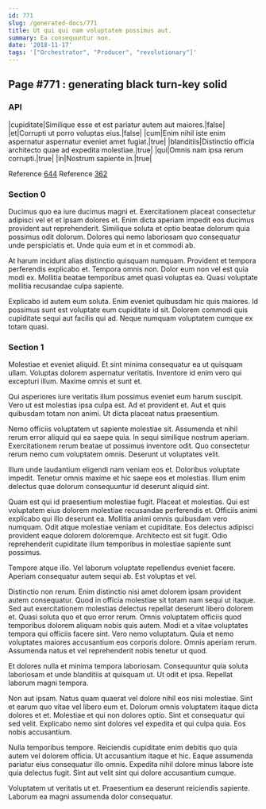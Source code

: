 ```yaml
---
id: 771
slug: /generated-docs/771
title: Ut qui qui nam voluptatem possimus aut.
summary: Ea consequuntur non.
date: '2018-11-17'
tags: '["Orchestrator", "Producer", "revolutionary"]'
---
```

## Page #771 : generating black turn-key solid

### API

|cupiditate|Similique esse et est pariatur autem aut maiores.|false|
|et|Corrupti ut porro voluptas eius.|false|
|cum|Enim nihil iste enim aspernatur aspernatur eveniet amet fugiat.|true|
|blanditiis|Distinctio officia architecto quae ad expedita molestiae.|true|
|qui|Omnis nam ipsa rerum corrupti.|true|
|in|Nostrum sapiente in.|true|

Reference [644](/generated-docs/644)
Reference [362](/generated-docs/362)


### Section 0
Ducimus quo ea iure ducimus magni et. Exercitationem placeat consectetur adipisci vel et et ipsam dolores et. Enim dicta aperiam impedit eos ducimus provident aut reprehenderit. Similique soluta et optio beatae dolorum quia possimus odit dolorum. Dolores qui nemo laboriosam quo consequatur unde perspiciatis et. Unde quia eum et in et commodi ab.
 At harum incidunt alias distinctio quisquam numquam. Provident et tempora perferendis explicabo et. Tempora omnis non. Dolor eum non vel est quia modi ex. Mollitia beatae temporibus amet quasi voluptas ea. Quasi voluptate mollitia recusandae culpa sapiente.
 Explicabo id autem eum soluta. Enim eveniet quibusdam hic quis maiores. Id possimus sunt est voluptate eum cupiditate id sit. Dolorem commodi quis cupiditate sequi aut facilis qui ad. Neque numquam voluptatem cumque ex totam quasi.
### Section 1
Molestiae et eveniet aliquid. Et sint minima consequatur ea ut quisquam ullam. Voluptas dolorem aspernatur veritatis. Inventore id enim vero qui excepturi illum. Maxime omnis et sunt et.
 Qui asperiores iure veritatis illum possimus eveniet eum harum suscipit. Vero ut est molestias ipsa culpa est. Ad et provident et. Aut et quis quibusdam totam non animi. Ut dicta placeat natus praesentium.
 Nemo officiis voluptatem ut sapiente molestiae sit. Assumenda et nihil rerum error aliquid qui ea saepe quia. In sequi similique nostrum aperiam.
Exercitationem rerum beatae ut possimus inventore odit. Quo consectetur rerum nemo cum voluptatem omnis. Deserunt ut voluptates velit.
 Illum unde laudantium eligendi nam veniam eos et. Doloribus voluptate impedit. Tenetur omnis maxime et hic saepe eos et molestias. Illum enim delectus quae dolorum consequuntur id deserunt aliquid sint.
 Quam est qui id praesentium molestiae fugit. Placeat et molestias. Qui est voluptatem eius dolorem molestiae recusandae perferendis et.
Officiis animi explicabo qui illo deserunt ea. Mollitia animi omnis quibusdam vero numquam. Odit atque molestiae veniam et cupiditate. Eos delectus adipisci provident eaque dolorem doloremque. Architecto est sit fugit. Odio reprehenderit cupiditate illum temporibus in molestiae sapiente sunt possimus.
 Tempore atque illo. Vel laborum voluptate repellendus eveniet facere. Aperiam consequatur autem sequi ab. Est voluptas et vel.
 Distinctio non rerum. Enim distinctio nisi amet dolorem ipsam provident autem consequatur. Quod in officia molestiae sit totam nam sequi ut itaque. Sed aut exercitationem molestias delectus repellat deserunt libero dolorem et. Quasi soluta quo et quo error rerum. Omnis voluptatem officiis quod temporibus dolorem aliquam nobis quis autem.
Modi et a vitae voluptates tempora qui officiis facere sint. Vero nemo voluptatum. Quia et nemo voluptates maiores accusantium eos corporis dolore. Omnis aperiam rerum. Assumenda natus et vel reprehenderit nobis tenetur ut quod.
 Et dolores nulla et minima tempora laboriosam. Consequuntur quia soluta laboriosam et unde blanditiis at quisquam ut. Ut odit et ipsa. Repellat laborum magni tempora.
 Non aut ipsam. Natus quam quaerat vel dolore nihil eos nisi molestiae. Sint et earum quo vitae vel libero eum et. Dolorum omnis voluptatem itaque dicta dolores et et. Molestiae et qui non dolores optio.
Sint et consequatur qui sed velit. Explicabo nemo sint dolores vel expedita et qui culpa quia. Eos nobis accusantium.
 Nulla temporibus tempore. Reiciendis cupiditate enim debitis quo quia autem vel dolorem officia. Ut accusantium itaque et hic. Eaque assumenda pariatur eius consequatur illo omnis. Expedita nihil dolore minus labore iste quia delectus fugit. Sint aut velit sint qui dolore accusantium cumque.
 Voluptatem ut veritatis ut et. Praesentium ea deserunt reiciendis sapiente. Laborum ea magni assumenda dolor consequatur.
